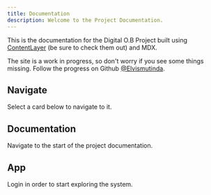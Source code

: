 ```yaml
---
title: Documentation
description: Welcome to the Project Documentation.
---
```


This is the documentation for the Digital O.B Project built using [ContentLayer](https://contentlayer.dev/) (be sure to check them out) and MDX.

<Callout>

The site is a work in progress, so don't worry if you see some things missing. Follow the progress on Github [@Elvismutinda](https://github.com/Elvismutinda/Digital-OB-v2).

</Callout>

## Navigate

Select a card below to navigate to it.

<div className="grid sm:grid-cols-2 gap-4 mt-6">

<Card href="/docs/documentation">

## Documentation

Navigate to the start of the project documentation.

</Card>

<Card href="/login" disabled>

## App

Login in order to start exploring the system.

</Card>

</div>
